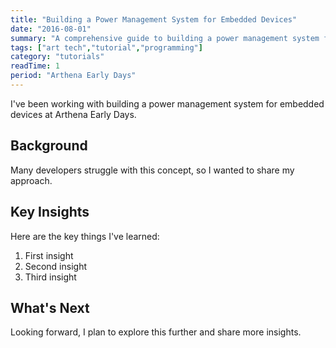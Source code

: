 ```yaml
---
title: "Building a Power Management System for Embedded Devices"
date: "2016-08-01"
summary: "A comprehensive guide to building a power management system for embedded devices. Learn the fundamentals and best practices."
tags: ["art tech","tutorial","programming"]
category: "tutorials"
readTime: 1
period: "Arthena Early Days"
---
```


I've been working with building a power management system for embedded devices at Arthena Early Days.

## Background

Many developers struggle with this concept, so I wanted to share my approach.

## Key Insights

Here are the key things I've learned:

1. First insight
2. Second insight
3. Third insight

## What's Next

Looking forward, I plan to explore this further and share more insights.

